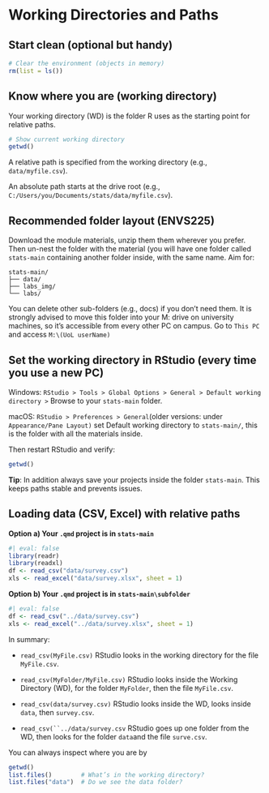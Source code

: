 # Working Directories and Paths {.unnumbered}

## Start clean (optional but handy)

```r
# Clear the environment (objects in memory)
rm(list = ls())
```

## Know where you are (working directory)

Your working directory (WD) is the folder R uses as the starting point for relative paths.

```r
# Show current working directory
getwd()
```

A relative path is specified from the working directory (e.g., `data/myfile.csv`).

An absolute path starts at the drive root (e.g., `C:/Users/you/Documents/stats/data/myfile.csv`).

## Recommended folder layout (ENVS225)

Download the module materials, unzip them them wherever you prefer. Then un-nest the folder with the material (you will have one folder called `stats-main` containing another folder inside, with the same name. Aim for:

```         
stats-main/
├── data/
├── labs_img/
└── labs/
```

You can delete other sub-folders (e.g., docs) if you don’t need them. It is strongly advised to move this folder into your M: drive on university machines, so it’s accessible from every other PC on campus. Go to `This PC` and access `M:\(UoL userName)`

## Set the working directory in RStudio (every time you use a new PC)

Windows: `RStudio > Tools > Global Options > General > Default working directory >` Browse to your `stats-main` folder.

macOS: `RStudio > Preferences > General`(older versions: under `Appearance/Pane Layout)` set Default working directory to `stats-main/`, this is the folder with all the materials inside.

Then restart RStudio and verify:

```r
getwd()
```

**Tip**: In addition always save your projects inside the folder `stats-main`. This keeps paths stable and prevents issues.

## Loading data (CSV, Excel) with relative paths

**Option a) Your `.qmd` project is in `stats-main`**

```r
#| eval: false
library(readr)
library(readxl)
df <- read_csv("data/survey.csv")
xls <- read_excel("data/survey.xlsx", sheet = 1)
```

**Option b) Your `.qmd` project is in `stats-main\subfolder`**

```r
#| eval: false
df <- read_csv("../data/survey.csv")
xls <- read_excel("../data/survey.xlsx", sheet = 1)
```

In summary:

-   `read_csv(MyFile.csv)` RStudio looks in the working directory for the file `MyFile.csv`.

-   `read_csv(MyFolder/MyFile.csv)` RStudio looks inside the Working Directory (WD), for the folder `MyFolder`, then the file `MyFile.csv`.

-   `read_csv(data/survey.csv)` RStudio looks inside the WD, looks inside `data`, then `survey.csv`.

-   ``` read_csv(``../data/survey.csv ``` RStudio goes up one folder from the WD, then looks for the folder `data`and the file `surve.csv`.

You can always inspect where you are by

```r
getwd()
list.files()        # What’s in the working directory?
list.files("data")  # Do we see the data folder?
```
